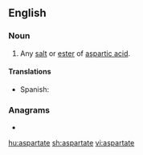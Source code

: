 ==English==

===Noun===
{{en-noun}}

# {{lb|en|organic compound}} Any [[salt]] or [[ester]] of [[aspartic acid]].

====Translations====
{{trans-top|salt or ester of aspartic acid}}
* Spanish: {{t|es|aspartato|m}}
{{trans-mid}}
{{trans-bottom}}

===Anagrams===
* {{l|en|satrapate}}

[[hu:aspartate]]
[[sh:aspartate]]
[[vi:aspartate]]